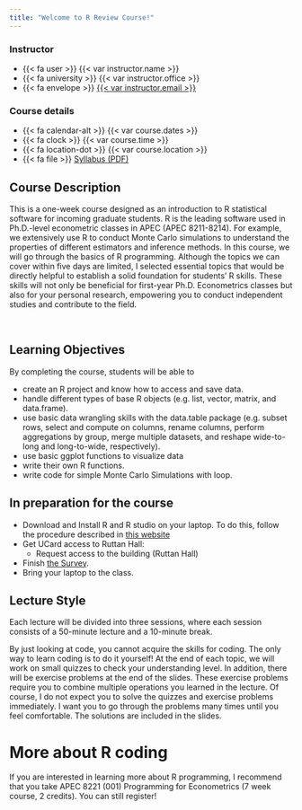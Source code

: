 ```yaml
---
title: "Welcome to R Review Course!"
---
```


:::: {.grid .course-details .course-details-smaller}

<!-- ::: {.g-col-12 .g-col-sm-6 .g-col-md-4} -->
::: {.g-col-12 .g-col-sm-6 .g-col-md-6}
### Instructor

- {{< fa user >}} {{< var instructor.name >}}
- {{< fa university >}} {{< var instructor.office >}}
- {{< fa envelope >}} <a href='mailto:{{< var instructor.email >}}'>{{< var instructor.email >}}</a>

:::

::: {.g-col-12 .g-col-sm-6 .g-col-md-6}
### Course details

- {{< fa calendar-alt >}} {{< var course.dates >}}
- {{< fa clock >}} {{< var course.time >}}
- {{< fa location-dot >}} {{< var course.location >}}
- {{< fa file >}} <a href='https://shunkei3.github.io/R-slides/z_doc/R_Summer_2024_Syllabus.pdf' target='_blank'>Syllabus (PDF)</a>
:::

::::


## Course Description

This is a one-week course designed as an introduction to R statistical software for incoming graduate students. R is the leading software used in Ph.D.-level econometric classes in APEC (APEC 8211-8214). For example, we extensively use R to conduct Monte Carlo simulations to understand the properties of different estimators and inference methods. In this course, we will go through the basics of R programming. Although the topics we can cover within five days are limited, I selected essential topics that would be directly helpful to establish a solid foundation for students’ R skills. These skills will not only be beneficial for first-year Ph.D. Econometrics classes but also for your personal research, empowering you to conduct independent studies and contribute to the field.

<br>

## Learning Objectives

By completing the course, students will be able to 

+ create an R project and know how to access and save data.
+ handle different types of base R objects (e.g. list, vector, matrix, and data.frame). 
+ use basic data wrangling skills with the data.table package (e.g. subset rows, select and compute on columns, rename columns, perform aggregations by group, merge multiple datasets, and reshape wide-to-long and long-to-wide, respectively). 
+ use basic ggplot functions to visualize data
+ write their own R functions. 
+ write code for simple Monte Carlo Simulations with loop.


## In preparation for the course

+ Download and Install R and R studio on your laptop. To do this, follow the procedure described in [this website](https://posit.co/download/rstudio-desktop/)
+ Get UCard access to Ruttan Hall:
  + Request access to the building (Ruttan Hall)
+ Finish [the Survey](https://forms.gle/FqUFKkPMw3rMo3A86). 
+ Bring your laptop to the class.


## Lecture Style

Each lecture will be divided into three sessions, where each session consists of a 50-minute lecture and a 10-minute break. 

By just looking at code, you cannot acquire the skills for coding. The only way to learn coding is to do it yourself! At the end of each topic, we will work on small quizzes to check your understanding level. In addition, there will be exercise problems at the end of the slides. These exercise problems require you to combine multiple operations you learned in the lecture. Of course, I do not expect you to solve the quizzes and exercise problems immediately. I want you to go through the problems many times until you feel comfortable. The solutions are included in the slides.

# More about R coding

If you are interested in learning more about R programming, I recommend that you take APEC 8221 (001) Programming for Econometrics (7 week course, 2 credits). You can still register!

